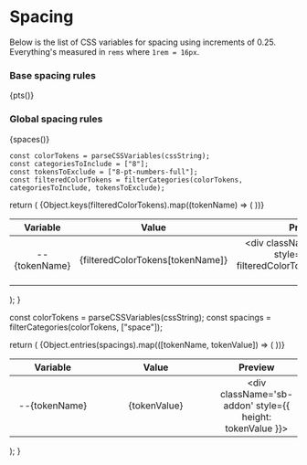 
<Meta title="Design Tokens/Spacing" />

# Spacing

Below is the list of CSS variables for spacing using increments of 0.25.
Everything's measured in `rems` where `1rem = 16px`.

### Base spacing rules
{pts()}

### Global spacing rules
{spaces()}

    const colorTokens = parseCSSVariables(cssString);
    const categoriesToInclude = ["8"];
    const tokensToExclude = ["8-pt-numbers-full"];
    const filteredColorTokens = filterCategories(colorTokens, categoriesToInclude, tokensToExclude);

  return (
    <table>
      <thead>
        <tr>
          <th width="30%">Variable</th>
          <th>Value</th>
          <th width="10%">Preview</th>
        </tr>
      </thead>
      <tbody>
        {Object.keys(filteredColorTokens).map((tokenName) => (
            <tr key={tokenName}>
              <td align="center">--{tokenName}</td>
              <td align="center">{filteredColorTokens[tokenName]}</td>
              <td align="center">
                <div className='sb-addon' style={{ height: filteredColorTokens[tokenName] }}></div>
            </td>
            </tr>
          ))}
      </tbody>
    </table>
  );
}

  const colorTokens = parseCSSVariables(cssString);
  const spacings = filterCategories(colorTokens, ["space"]);

  return (
    <table>
      <thead>
        <tr>
          <th width="30%">Variable</th>
          <th>Value</th>
          <th width="10%">Preview</th>
        </tr>
      </thead>
      <tbody>
        {Object.entries(spacings).map(([tokenName, tokenValue]) => (
          <tr key={tokenName}>
            <td align="center">--{tokenName}</td>
            <td align="center">{tokenValue}</td>
            <td align="center">
                <div className='sb-addon' style={{ height: tokenValue }}></div>
            </td>
          </tr>
        ))}
      </tbody>
    </table>
  );
}

<style>
  {`
  table {
    width: 100%;
  }

  .sb-addon {
    width: 100%;
    display: flex;
    align-items: center;
    position: relative;
    background-color: #EEF3F8;
    border: 1px solid rgba(0, 0, 0, 0.25);
    background: #EEF3F8;
    height: 0px;
    margin-bottom: 48px;
    overflow: hidden;
  }

  @media screen and (max-width: 600px) {
    .sb-addon {
      height: 280px;
      align-items: flex-start;
      padding-top: 32px;
      overflow: hidden;
    }
  }
  `}
</style>